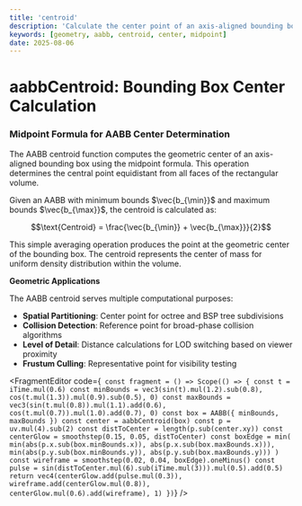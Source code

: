 ```yaml
---
title: 'centroid'
description: 'Calculate the center point of an axis-aligned bounding box'
keywords: [geometry, aabb, centroid, center, midpoint]
date: 2025-08-06
---
```



# aabbCentroid: Bounding Box Center Calculation

### Midpoint Formula for AABB Center Determination

The AABB centroid function computes the geometric center of an axis-aligned bounding box using the midpoint formula. This operation determines the central point equidistant from all faces of the rectangular volume.

Given an AABB with minimum bounds $\vec{b_{\min}}$ and maximum bounds $\vec{b_{\max}}$, the centroid is calculated as:

$$\text{Centroid} = \frac{\vec{b_{\min}} + \vec{b_{\max}}}{2}$$

This simple averaging operation produces the point at the geometric center of the bounding box. The centroid represents the center of mass for uniform density distribution within the volume.

**Geometric Applications**

The AABB centroid serves multiple computational purposes:
- **Spatial Partitioning**: Center point for octree and BSP tree subdivisions
- **Collision Detection**: Reference point for broad-phase collision algorithms
- **Level of Detail**: Distance calculations for LOD switching based on viewer proximity
- **Frustum Culling**: Representative point for visibility testing

<FragmentEditor
        code={`
const fragment = () => Scope(() => {
        const t = iTime.mul(0.6)
        const minBounds = vec3(sin(t).mul(1.2).sub(0.8), cos(t.mul(1.3)).mul(0.9).sub(0.5), 0)
        const maxBounds = vec3(sin(t.mul(0.8)).mul(1.1).add(0.6), cos(t.mul(0.7)).mul(1.0).add(0.7), 0)
        const box = AABB({ minBounds, maxBounds })
        const center = aabbCentroid(box)
        const p = uv.mul(4).sub(2)
        const distToCenter = length(p.sub(center.xy))
        const centerGlow = smoothstep(0.15, 0.05, distToCenter)
        const boxEdge = min(
                min(abs(p.x.sub(box.minBounds.x)), abs(p.x.sub(box.maxBounds.x))),
                min(abs(p.y.sub(box.minBounds.y)), abs(p.y.sub(box.maxBounds.y)))
        )
        const wireframe = smoothstep(0.02, 0.04, boxEdge).oneMinus()
        const pulse = sin(distToCenter.mul(6).sub(iTime.mul(3))).mul(0.5).add(0.5)
        return vec4(centerGlow.add(pulse.mul(0.3)), wireframe.add(centerGlow.mul(0.8)), centerGlow.mul(0.6).add(wireframe), 1)
})`}
/>